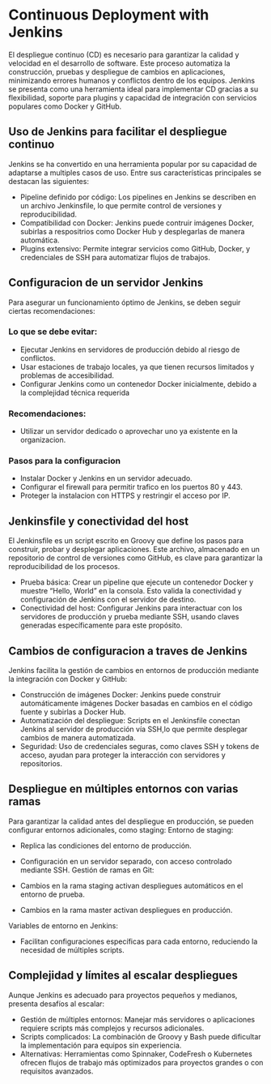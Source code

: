 # Continuous Deployment with Jenkins
El despliegue continuo (CD) es necesario para garantizar la calidad y velocidad en el desarrollo de software. Este proceso automatiza la construcción, pruebas y despliegue de cambios en aplicaciones, minimizando errores humanos y conflictos dentro de los equipos. Jenkins se presenta como una herramienta ideal para implementar CD gracias a su flexibilidad, soporte para plugins y capacidad de integración con servicios populares como Docker y GitHub.

## Uso de Jenkins para facilitar el despliegue continuo
Jenkins se ha convertido en una herramienta popular por su capacidad de adaptarse a multiples casos de uso. Entre sus características principales se destacan las siguientes:

* Pipeline definido por código: Los pipelines en Jenkins se describen en un archivo Jenkinsfile, lo que permite control de versiones y reproducibilidad.
* Compatibilidad con Docker: Jenkins puede contruir imágenes Docker, subirlas a respositrios como Docker Hub y desplegarlas de manera automática.
* Plugins extensivo: Permite integrar servicios como GitHub, Docker, y credenciales de SSH para automatizar flujos de trabajos.

## Configuracion de un servidor Jenkins
Para asegurar un funcionamiento óptimo de Jenkins, se deben seguir ciertas recomendaciones:

### Lo que se debe evitar:

* Ejecutar Jenkins en servidores de producción debido al riesgo de conflictos.
* Usar estaciones de trabajo locales, ya que tienen recursos limitados y problemas de accesibilidad.
* Configurar Jenkins como un contenedor Docker inicialmente, debido a la complejidad técnica requerida
 
### Recomendaciones:

* Utilizar un servidor dedicado o aprovechar uno ya existente en la organizacion.

### Pasos para la configuracion 

* Instalar Docker y Jenkins en un servidor adecuado.
* Configurar el firewall para permitir trafico en los puertos 80 y 443.
* Proteger la instalacion con HTTPS y restringir el acceso por IP.

## Jenkinsfile y conectividad del host

El Jenkinsfile es un script escrito en Groovy que define los pasos para construir, probar y desplegar aplicaciones. Este archivo, almacenado en un repositorio de control de versiones como GitHub, es clave para garantizar la reproducibilidad de los procesos.

* Prueba básica: Crear un pipeline que ejecute un contenedor Docker y muestre "Hello, World" en la consola. Esto valida la conectividad y configuración de Jenkins con el servidor de destino.
* Conectividad del host: Configurar Jenkins para interactuar con los servidores de producción y prueba mediante SSH, usando claves generadas específicamente para este propósito.

## Cambios de configuracion a traves de Jenkins
Jenkins facilita la gestión de cambios en entornos de producción mediante la integración con Docker y GitHub:

* Construcción de imágenes Docker: Jenkins puede construir automáticamente imágenes Docker basadas en cambios en el código fuente y subirlas a Docker Hub.
* Automatización del despliegue: Scripts en el Jenkinsfile conectan Jenkins al servidor de producción vía SSH,lo que permite desplegar cambios de manera automatizada.
* Seguridad: Uso de credenciales seguras, como claves SSH y tokens de acceso, ayudan para proteger la interacción con servidores y repositorios.

## Despliegue en múltiples entornos con varias ramas
Para garantizar la calidad antes del despliegue en producción, se pueden configurar entornos adicionales, como staging:
Entorno de staging: 

* Replica las condiciones del entorno de producción.
* Configuración en un servidor separado, con acceso controlado mediante SSH.
Gestión de ramas en Git: 

* Cambios en la rama staging activan despliegues automáticos en el entorno de prueba.
* Cambios en la rama master activan despliegues en producción.

Variables de entorno en Jenkins: 

* Facilitan configuraciones específicas para cada entorno, reduciendo la necesidad de múltiples scripts.

## Complejidad y límites al escalar despliegues
Aunque Jenkins es adecuado para proyectos pequeños y medianos, presenta desafíos al escalar:

* Gestión de múltiples entornos: Manejar más servidores o aplicaciones requiere scripts más complejos y recursos adicionales.
* Scripts complicados: La combinación de Groovy y Bash puede dificultar la implementación para equipos sin experiencia.
* Alternativas: Herramientas como Spinnaker, CodeFresh o Kubernetes ofrecen flujos de trabajo más optimizados para proyectos grandes o con requisitos avanzados.

